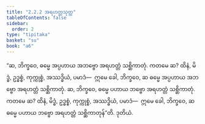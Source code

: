 ```yaml
---
title: "2.2.2 အရဟတ္တသုတ္တ"
tableOfContents: false
sidebar:
  order: 2
type: "tipitaka"
basket: "su"
book: "a6"
---
```



<DynamicBreadcrumb />

<Division number="66" book="a6" e="ch" v="16" p="368">

<Paragraph number="621" book="a6">
“ဆ, ဘိက္ခဝေ, ဓမ္မေ အပ္ပဟာယ အဘဗ္ဗော အရဟတ္တံ သစ္ဆိကာတုံ. ကတမေ ဆ? ထိနံ, မိဒ္ဓံ, ဥဒ္ဓစ္စံ, ကုက္ကုစ္စံ, အဿဒ္ဓိယံ, ပမာဒံ—  ဣမေ ခေါ, ဘိက္ခဝေ, ဆ ဓမ္မေ အပ္ပဟာယ အဘဗ္ဗော အရဟတ္တံ သစ္ဆိကာတုံ.
</Paragraph>

<Paragraph number="622" book="a6">
ဆ, ဘိက္ခဝေ, ဓမ္မေ ပဟာယ ဘဗ္ဗော အရဟတ္တံ သစ္ဆိကာတုံ. ကတမေ ဆ? ထိနံ, မိဒ္ဓံ, ဥဒ္ဓစ္စံ, ကုက္ကုစ္စံ, အဿဒ္ဓိယံ, ပမာဒံ—  ဣမေ ခေါ, ဘိက္ခဝေ, ဆ ဓမ္မေ ပဟာယ ဘဗ္ဗော အရဟတ္တံ သစ္ဆိကာတုန်”တိ.

</Paragraph>
</Division>

<Paragraph number="623" type="center" book="a6">
ဒုတိယံ.
</Paragraph>